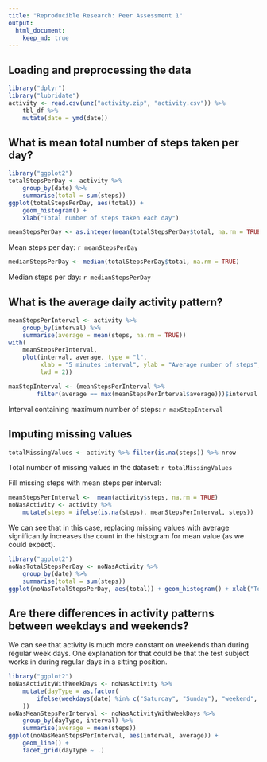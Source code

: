 ```yaml
---
title: "Reproducible Research: Peer Assessment 1"
output: 
  html_document:
    keep_md: true
---
```



## Loading and preprocessing the data
```r
library("dplyr")
library("lubridate")
activity <- read.csv(unz("activity.zip", "activity.csv")) %>% 
    tbl_df %>% 
    mutate(date = ymd(date))
``` 


## What is mean total number of steps taken per day?
```r
library("ggplot2")
totalStepsPerDay <- activity %>% 
    group_by(date) %>% 
    summarise(total = sum(steps))
ggplot(totalStepsPerDay, aes(total)) + 
    geom_histogram() + 
    xlab("Total number of steps taken each day")
``` 

```r
meanStepsPerDay <- as.integer(mean(totalStepsPerDay$total, na.rm = TRUE))
```

Mean steps per day: `r meanStepsPerDay`

```r
medianStepsPerDay <- median(totalStepsPerDay$total, na.rm = TRUE)
```
Median steps per day: `r medianStepsPerDay`


## What is the average daily activity pattern?
```r
meanStepsPerInterval <- activity %>% 
    group_by(interval) %>% 
    summarise(average = mean(steps, na.rm = TRUE)) 
with(
    meanStepsPerInterval, 
    plot(interval, average, type = "l", 
         xlab = "5 minutes interval", ylab = "Average number of steps", 
         lwd = 2))
```

```r
maxStepInterval <- (meanStepsPerInterval %>% 
        filter(average == max(meanStepsPerInterval$average)))$interval
```

Interval containing maximum number of steps: `r maxStepInterval`


## Imputing missing values
```r
totalMissingValues <- activity %>% filter(is.na(steps)) %>% nrow
```

Total number of missing values in the dataset: `r totalMissingValues`



Fill missing steps with mean steps per interval:
```r
meanStepsPerInterval <-  mean(activity$steps, na.rm = TRUE)
noNasActivity <- activity %>% 
    mutate(steps = ifelse(is.na(steps), meanStepsPerInterval, steps))
```


We can see that in this case, replacing missing values with average significantly
increases the count in the histogram for mean value (as we could expect).

```r
library("ggplot2")
noNasTotalStepsPerDay <- noNasActivity %>% 
    group_by(date) %>% 
    summarise(total = sum(steps))
ggplot(noNasTotalStepsPerDay, aes(total)) + geom_histogram() + xlab("Total number of steps taken each day")
``` 



## Are there differences in activity patterns between weekdays and weekends?

We can see that activity is much more constant on weekends than during 
regular week days. One explanation for that could be that the test subject 
works in during regular days in a sitting position.

```r
library("ggplot2")
noNasActivityWithWeekDays <- noNasActivity %>% 
    mutate(dayType = as.factor(
        ifelse(weekdays(date) %in% c("Saturday", "Sunday"), "weekend", "weekday")
    ))
noNasMeanStepsPerInterval <- noNasActivityWithWeekDays %>% 
    group_by(dayType, interval) %>% 
    summarise(average = mean(steps)) 
ggplot(noNasMeanStepsPerInterval, aes(interval, average)) + 
    geom_line() +
    facet_grid(dayType ~ .)
```

